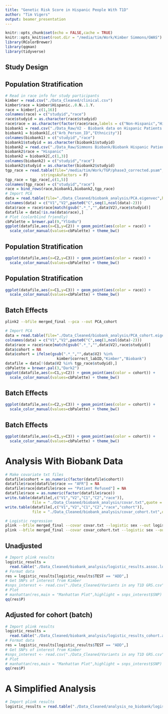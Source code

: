 ```yaml
---
title: "Genetic Risk Score in Hispanic People With T1D"
author: "Tim Vigers"
output: beamer_presentation
---
```


```r
knitr::opts_chunk$set(echo = FALSE,cache = TRUE)
knitr::opts_knit$set(root.dir = "/media/tim/Work/Kimber Simmons/GWAS")
library(RColorBrewer)
library(qqman)
library(tidyverse)
```

## Study Design



## Population Stratification

```r
# Read in race info for study participants
kimber = read.csv("./Data_Cleaned/clinical.csv")
kimber$race = kimber$Hispanic..0.N..1.Y.
race = kimber[,c(1,16)]
colnames(race) = c("studyid","race")
race$studyid = as.character(race$studyid)
race$race = as.character(factor(race$race,labels = c("Non-Hispanic","Hispanic")))
biobank1 = read.csv("./Data_Raw/V2 - Biobank data on Hispanic Patients - Full Genetic Request/Table 1 Patient.csv")
biobank1 = biobank1[,c("Arb_Person_ID","Ethnicity")]
colnames(biobank1) = c("studyid","race")
biobank1$studyid = as.character(biobank1$studyid)
biobank2 = read.csv("./Data_Raw/Simmons Biobank/Biobank Hispanic Patients - Compass Mapping File.csv")
biobank2$race = "Hispanic"
biobank2 = biobank2[,c(1,3)]
colnames(biobank2) = c("studyid","race")
biobank2$studyid = as.character(biobank2$studyid)
tgp_race = read.table(file="/media/tim/Work/TGP/phase3_corrected.psam",
                stringsAsFactors = F)
tgp_race = tgp_race[,c(1,5)]
colnames(tgp_race) = c("studyid","race")
race = bind_rows(race,biobank1,biobank2,tgp_race)
# Import PCA
data = read.table(file="./Data_Cleaned/biobank_analysis/PCA.eigenvec",header=FALSE)
colnames(data) = c("V1","V2",paste0("C",seq(1,ncol(data)-2)))
data$race = race$race[match(gsub(".*_","",data$V2),race$studyid)]
datafile = data[!is.na(data$race),]
# Plot (colorblind friendly)
cbPalette = brewer.pal(9,"YlGnBu")
ggplot(datafile,aes(x=C1,y=C2)) + geom_point(aes(color = race)) + 
  scale_color_manual(values=cbPalette) + theme_bw()
```

## Population Stratification

```r
ggplot(datafile,aes(x=C2,y=C3)) + geom_point(aes(color = race)) + 
  scale_color_manual(values=cbPalette) + theme_bw()
```

## Population Stratification

```r
ggplot(datafile,aes(x=C1,y=C3)) + geom_point(aes(color = race)) + 
  scale_color_manual(values=cbPalette) + theme_bw()
```

## Batch Effects

```bash
plink2 --bfile merged_final --pca --out PCA_cohort
```

```r
# Import PCA
data = read.table(file="./Data_Cleaned/biobank_analysis/PCA_cohort.eigenvec",header=FALSE)
colnames(data) = c("V1","V2",paste0("C",seq(1,ncol(data)-2)))
data$race = race$race[match(gsub(".*_","",data$V2),race$studyid)]
data$cohort = NA
data$cohort = ifelse(gsub(".*_","",data$V2) %in%
                       kimber$correct_labID,"Kimber","Biobank")
datafile = data[!(data$V2 %in% tgp_race$studyid),]
cbPalette = brewer.pal(3,"Dark2")
ggplot(datafile,aes(x=C1,y=C2)) + geom_point(aes(color = cohort)) + 
  scale_color_manual(values=cbPalette) + theme_bw()
```

## Batch Effects

```r
ggplot(datafile,aes(x=C2,y=C3)) + geom_point(aes(color = cohort)) + 
  scale_color_manual(values=cbPalette) + theme_bw()
```

## Batch Effects

```r
ggplot(datafile,aes(x=C1,y=C3)) + geom_point(aes(color = cohort)) + 
  scale_color_manual(values=cbPalette) + theme_bw()
```

# Analysis With Biobank Data

```r
# Make covariate txt files
datafile$cohort = as.numeric(factor(datafile$cohort))
datafile$race[datafile$race == "AFR"] = NA
datafile$race[datafile$race == "Patient Refused"] = NA
datafile$race = as.numeric(factor(datafile$race))
write.table(datafile[,c("V1","V2","C1","C2","race")],
            file = "./Data_Cleaned/biobank_analysis/covar.txt",quote = F,row.names = F)
write.table(datafile[,c("V1","V2","C1","C2","race","cohort")],
            file = "./Data_Cleaned/biobank_analysis/covar_cohort.txt",quote = F,row.names = F)
```

```bash
# Logistic regression
plink --bfile merged_final --covar covar.txt --logistic sex --out logistic_results
plink --bfile merged_final --covar covar_cohort.txt --logistic sex --out logistic_results_cohort
```

## Unadjusted

```r
# Import plink results
logistic_results =
  read.table("./Data_Cleaned/biobank_analysis/logistic_results.assoc.logistic",header = T)
# Format data
res = logistic_results[logistic_results$TEST == "ADD",]
# Get SNPs of interest from Kimber
#snps_interest <- read.csv("./Data_Cleaned/Variants in any T1D GRS.csv")
# Plot
# manhattan(res,main = "Manhattan Plot",highlight = snps_interest$SNP)
qq(res$P)
```

## Adjusted for cohort (batch)

```r
# Import plink results
logistic_results =
  read.table("./Data_Cleaned/biobank_analysis/logistic_results_cohort.assoc.logistic",header = T)
# Format data
res = logistic_results[logistic_results$TEST == "ADD",]
# Get SNPs of interest from Kimber
#snps_interest <- read.csv("./Data_Cleaned/Variants in any T1D GRS.csv")
# Plot
# manhattan(res,main = "Manhattan Plot",highlight = snps_interest$SNP)
qq(res$P)
```

# A Simplified Analysis

```r
# Import plink results
logistic_results = read.table("./Data_Cleaned/analysis_no_biobank/logistic_results.assoc.logistic.adjusted",header = T)
```
